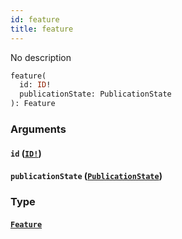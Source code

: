 ```yaml
---
id: feature
title: feature
---
```


No description

```graphql
feature(
  id: ID!
  publicationState: PublicationState
): Feature

```

### Arguments

#### `id` ([`ID!`](/v1/scalars/id))

#### `publicationState` ([`PublicationState`](/v1/enums/publication-state))

### Type

#### [`Feature`](/v1/objects/feature)
